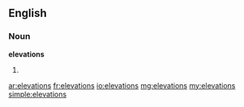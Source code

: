 ==English==

===Noun===
'''elevations'''

# {{plural of|[[elevation]]}}

[[ar:elevations]]
[[fr:elevations]]
[[io:elevations]]
[[mg:elevations]]
[[my:elevations]]
[[simple:elevations]]